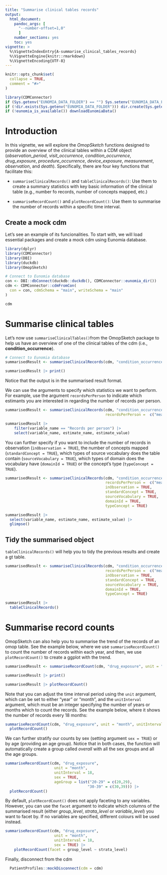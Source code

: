 ```yaml
---
title: "Summarise clinical tables records"
output: 
  html_document:
    pandoc_args: [
      "--number-offset=1,0"
      ]
    number_sections: yes
    toc: yes
vignette: >
  %\VignetteIndexEntry{A-summarise_clinical_tables_records}
  %\VignetteEngine{knitr::rmarkdown}
  %\VignetteEncoding{UTF-8}
---
```


```r
knitr::opts_chunk$set(
  collapse = TRUE,
  comment = "#>"
)

library(CDMConnector)
if (Sys.getenv("EUNOMIA_DATA_FOLDER") == "") Sys.setenv("EUNOMIA_DATA_FOLDER" = tempdir())
if (!dir.exists(Sys.getenv("EUNOMIA_DATA_FOLDER"))) dir.create(Sys.getenv("EUNOMIA_DATA_FOLDER"))
if (!eunomia_is_available()) downloadEunomiaData()
```

# Introduction

In this vignette, we will explore the *OmopSketch* functions designed to provide an overview of the clinical tables within a CDM object (*observation_period*, *visit_occurrence*, *condition_occurrence*, *drug_exposure*, *procedure_occurrence*, *device_exposure*, *measurement*, *observation*, and *death*). Specifically, there are four key functions that facilitate this:

-   `summariseClinicalRecords()` and `tableClinicalRecords()`: Use them to create a summary statistics with key basic information of the clinical table (e.g., number fo records, number of concepts mapped, etc.)

-   `summariseRecordCount()` and `plotRecordCount()`: Use them to summarise the number of records within a specific time interval.

## Create a mock cdm
Let's see an example of its funcionalities. To start with, we will load essential packages and create a mock cdm using Eunomia database.
```r
library(dplyr)
library(CDMConnector)
library(DBI)
library(duckdb)
library(OmopSketch)

# Connect to Eunomia database
con <- DBI::dbConnect(duckdb::duckdb(), CDMConnector::eunomia_dir())
cdm <- CDMConnector::cdmFromCon(
  con = con, cdmSchema = "main", writeSchema = "main"
)

cdm 
```

# Summarise clinical tables
Let's now use `summariseClinicalTables()`from the OmopSketch package to help us have an overview of one of the clinical tables of the cdm (i.e., **condition_occurrence**). 

```r
# Connect to Eunomia database
summarisedResult <- summariseClinicalRecords(cdm, "condition_occurrence")

summarisedResult |> print()
```

Notice that the output is in the summarised result format. 

We can use the arguments to specify which statistics we want to perform. For example, use the argument `recordsPerPerson` to indicate which estimants you are interested in regarding the number of records per person. 
```r
summarisedResult <- summariseClinicalRecords(cdm, "condition_occurrence",
                                             recordsPerPerson =  c("mean", "sd", "q05", "q95"))

summarisedResult |> 
    filter(variable_name == "Records per person") |>
    select(variable_name, estimate_name, estimate_value)
```

You can further specify if you want to include the number of records in observation (`inObservation = TRUE`), the number of concepts mapped (`standardConcept = TRUE`), which types of source vocabulary does the table contain (`sourceVocabulary = TRUE`), which types of domain does the vocabulary have (`domainId = TRUE`) or the concept's type (`typeConcept = TRUE`).

```r
summarisedResult <- summariseClinicalRecords(cdm, "condition_occurrence",
                                             recordsPerPerson =  c("mean", "sd", "q05", "q95"),
                                             inObservation = TRUE,
                                             standardConcept = TRUE,
                                             sourceVocabulary = TRUE,
                                             domainId = TRUE,
                                             typeConcept = TRUE)

summarisedResult |> 
  select(variable_name, estimate_name, estimate_value) |> 
  glimpse()
```

## Tidy the summarised object
`tableClinicalRecords()` will help you to tidy the previous results and create a gt table.
```r
summarisedResult <- summariseClinicalRecords(cdm, "condition_occurrence",
                                             recordsPerPerson =  c("mean", "sd", "q05", "q95"),
                                             inObservation = TRUE,
                                             standardConcept = TRUE,
                                             sourceVocabulary = TRUE,
                                             domainId = TRUE,
                                             typeConcept = TRUE)

summarisedResult |> 
  tableClinicalRecords()
```

# Summarise record counts
OmopSketch can also help you to summarise the trend of the records of an omop table. See the example below, where we use `summariseRecordCount()` to count the number of records within each year, and then, we use `plotRecordCount()` to create a ggplot with the trend.

```r
summarisedResult <- summariseRecordCount(cdm, "drug_exposure", unit = "year", unitInterval = 1)

summarisedResult |> print()

summarisedResult |> plotRecordCount()
```

Note that you can adjust the time interval period using the `unit` argument, which can be set to either "year" or "month", and the `unitInterval` argument, which must be an integer specifying the number of years or months which to count the records. See the example below, where it shows the number of records every 18 months:

```r
summariseRecordCount(cdm, "drug_exposure", unit = "month", unitInterval = 18) |> 
  plotRecordCount()
```

We can further stratify our counts by sex (setting argument `sex = TRUE`) or by age (providing an age group). Notice that in both cases, the function will automatically create a group called *overall* with all the sex groups and all the age groups.
```r
summariseRecordCount(cdm, "drug_exposure",
                      unit = "month", 
                      unitInterval = 18, 
                      sex = TRUE, 
                      ageGroup = list("20-29" = c(20,29),
                                     "30-39" = c(30,39))) |> 
  plotRecordCount()
```

By default, `plotRecordCount()` does not apply faceting to any variables. However, you can use the `facet` argument to indicate which columns of the summarised result (either *group_level*, *strata_level* or *variable_level*) you want to facet by. If no variables are specified, different colours will be used instead.
```r
summariseRecordCount(cdm, "drug_exposure",
                      unit = "month", 
                      unitInterval = 18, 
                      sex = TRUE) |> 
    plotRecordCount(facet = group_level ~ strata_level)
```


Finally, disconnect from the cdm
```r
  PatientProfiles::mockDisconnect(cdm = cdm)
```
